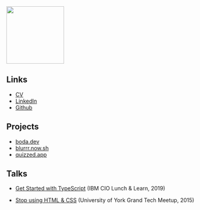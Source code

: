 <img src="/portrait.png" width="150px" />

## Links

- [CV](/bodazhao_2020_CV.pdf)
- [LinkedIn](https://www.linkedin.com/in/boda-zhao)
- [Github](https://github.com/bodazhao)

## Projects

- [boda.dev](https://boda.dev/)
- [blurrr.now.sh](https://blurrr.now.sh)
- [quizzed.app](https://quizzed.app/)

## Talks

- [Get Started with TypeScript](https://github.com/bodazhao/typescript-workshop)
  (IBM CIO Lunch & Learn, 2019)

- [Stop using HTML & CSS](https://prezi.com/quy4jfolakb8/stop-using-html-css/)
  (University of York Grand Tech Meetup, 2015)

